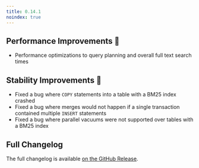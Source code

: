 ```yaml
---
title: 0.14.1
noindex: true
---
```


## Performance Improvements 🚀

- Performance optimizations to query planning and overall full text search times

## Stability Improvements 💪

- Fixed a bug where `COPY` statements into a table with a BM25 index crashed
- Fixed a bug where merges would not happen if a single transaction contained multiple `INSERT` statements
- Fixed a bug where parallel vacuums were not supported over tables with a BM25 index

## Full Changelog

The full changelog is available [on the GitHub Release](https://github.com/paradedb/paradedb/releases/tag/v0.14.1).
